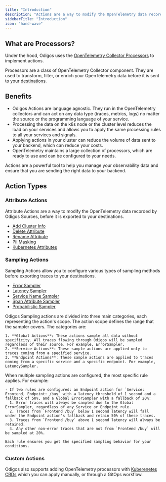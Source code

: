 ```yaml
---
title: "Introduction"
description: "Actions are a way to modify the OpenTelemetry data recorded by Odigos Sources, before it is exported to your destinations."
sidebarTitle: "Introduction"
icon: "hand-wave"
---
```


## What are Processors?

Under the hood, Odigos uses the [OpenTelemetry Collector Processors](https://opentelemetry.io/docs/collector/configuration/#processors) to implement actions.

Processors are a class of OpenTelemetry Collector component. They are used to transform, filter, or enrich your OpenTelemetry data before it is sent to your [destinations](/backends-overview).

## Benefits

- Odigos Actions are language agnostic. They run in the OpenTelemetry collectors and can act on any data type (traces, metrics, logs) no matter the source or the programming language of your service.
- Processing the data on the k8s node or the cluster level reduces the load on your services and allows you to apply the same processing rules to all your services and signals.
- Applying actions in your cluster can reduce the volume of data sent to your backend, which can reduce your costs.
- OpenTelemetry maintains a large collection of processors, which are ready to use and can be configured to your needs.

Actions are a powerful tool to help you manage your observability data and ensure that you are sending the right data to your backend.

## Action Types

### Attribute Actions

Attribute Actions are a way to modify the OpenTelemetry data recorded by Odigos Sources, before it is exported to your destinations.
  - [Add Cluster Info](/pipeline/actions/attributes/addclusterinfo)
  - [Delete Attribute](/pipeline/actions/attributes/deleteattribute)
  - [Rename Attribute](/pipeline/actions/attributes/renameattribute)
  - [Pii Masking](/pipeline/actions/attributes/piimasking)
  - [Kubernetes Attributes](/pipeline/actions/attributes/k8sattributes)

### Sampling Actions

Sampling Actions allow you to configure various types of sampling methods before exporting traces to your destinations.
  - [Error Sampler](/pipeline/actions/sampling/errorsampler)
  - [Latency Sampler](/pipeline/actions/sampling/latencysampler)
  - [Service Name Sampler](/pipeline/actions/sampling/servicenamesampler)
  - [Span Attribute Sampler](/pipeline/actions/sampling/spanattributesampler)
  - [Probabilistic Sampler](/pipeline/actions/sampling/probabilisticsampler)

<AccordionGroup>
  <Accordion title="Scope Categories">
    Odigos Sampling actions are divided into three main categories, each representing the action's scope. The action scope defines the range that the sampler covers. The categories are:

    1. **Global Actions**: These actions sample all data without specificity. All traces flowing through Odigos will be sampled regardless of their source. For example, ErrorSampler.
    2. **Service Actions**: These sample actions are applied only to traces coming from a specified service.
    3. **Endpoint Actions**: These sample actions are applied to traces coming from a specific service and a specific endpoint. For example, LatencySampler.
  </Accordion>
  <Accordion title="Relation Between Sampling Actions">
    When multiple sampling actions are configured, the most specific rule applies. For example:

    - If two rules are configured: an Endpoint action for `Service: Frontend, Endpoint: /buy` with a latency threshold of 1 second and a fallback of 50%, and a Global ErrorSampler with a fallback of 20%:
      1. Error traces will always be sampled due to the Global ErrorSampler, regardless of any Service or Endpoint rule.
      2. Traces from `Frontend /buy` below 1 second latency will fall under the Endpoint action's fallback and retain 50% of these traces.
      3. Traces from `Frontend /buy` above 1 second latency will always be retained.
      4. Any other non-error traces that are not from `Frontend /buy` will be sampled at 20%.

    Each rule ensures you get the specified sampling behavior for your conditions.
  </Accordion>
</AccordionGroup>

### Custom Actions

Odigos also supports adding OpenTelemetry processors with [Kuberenetes CRDs](/pipeline/actions/crd) which you can apply manually, or through a GitOps workflow.
